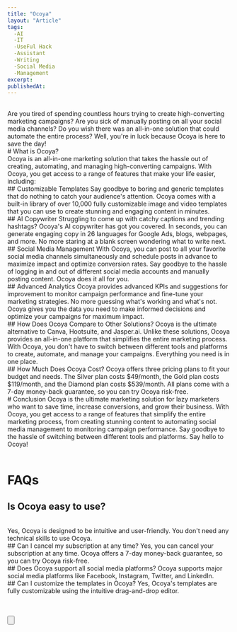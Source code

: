 ```yaml
---
title: "Ocoya"
layout: "Article"
tags:
  -AI 
  -IT
  -UseFul Hack
  -Assistant
  -Writing
  -Social Media
  -Management
excerpt:
publishedAt:
---
```


<br/>
Are you tired of spending countless hours trying to create high-converting marketing campaigns? Are you sick of manually posting on all your social media channels? Do you wish there was an all-in-one solution that could automate the entire process? Well, you're in luck because Ocoya is here to save the day!
<br/>
# What is Ocoya?
<br/>
Ocoya is an all-in-one marketing solution that takes the hassle out of creating, automating, and managing high-converting campaigns. With Ocoya, you get access to a range of features that make your life easier, including:
<br/>
## Customizable Templates
Say goodbye to boring and generic templates that do nothing to catch your audience's attention. Ocoya comes with a built-in library of over 10,000 fully customizable image and video templates that you can use to create stunning and engaging content in minutes.
<br/>
## AI Copywriter
Struggling to come up with catchy captions and trending hashtags? Ocoya's AI copywriter has got you covered. In seconds, you can generate engaging copy in 26 languages for Google Ads, blogs, webpages, and more. No more staring at a blank screen wondering what to write next.
<br/>
## Social Media Management
With Ocoya, you can post to all your favorite social media channels simultaneously and schedule posts in advance to maximize impact and optimize conversion rates. Say goodbye to the hassle of logging in and out of different social media accounts and manually posting content. Ocoya does it all for you.
<br/>
## Advanced Analytics
Ocoya provides advanced KPIs and suggestions for improvement to monitor campaign performance and fine-tune your marketing strategies. No more guessing what's working and what's not. Ocoya gives you the data you need to make informed decisions and optimize your campaigns for maximum impact.
<br/>
## How Does Ocoya Compare to Other Solutions?
Ocoya is the ultimate alternative to Canva, Hootsuite, and Jasper.ai. Unlike these solutions, Ocoya provides an all-in-one platform that simplifies the entire marketing process. With Ocoya, you don't have to switch between different tools and platforms to create, automate, and manage your campaigns. Everything you need is in one place.
<br/>
## How Much Does Ocoya Cost?
Ocoya offers three pricing plans to fit your budget and needs. The Silver plan costs $49/month, the Gold plan costs $119/month, and the Diamond plan costs $539/month. All plans come with a 7-day money-back guarantee, so you can try Ocoya risk-free.
<br/>
# Conclusion
Ocoya is the ultimate marketing solution for lazy marketers who want to save time, increase conversions, and grow their business. With Ocoya, you get access to a range of features that simplify the entire marketing process, from creating stunning content to automating social media management to monitoring campaign performance. Say goodbye to the hassle of switching between different tools and platforms. Say hello to Ocoya!
<br/>
<br/>

# FAQs
## Is Ocoya easy to use?
<br/>
Yes, Ocoya is designed to be intuitive and user-friendly. You don't need any technical skills to use Ocoya.
<br/>
## Can I cancel my subscription at any time?
Yes, you can cancel your subscription at any time. Ocoya offers a 7-day money-back guarantee, so you can try Ocoya risk-free.
<br/>
## Does Ocoya support all social media platforms?
Ocoya supports major social media platforms like Facebook, Instagram, Twitter, and LinkedIn.
<br/>
## Can I customize the templates in Ocoya?
Yes, Ocoya's templates are fully customizable using the intuitive drag-and-drop editor.
<br/>

<br />
<br />

<Button
  address="https://www.ocoya.com/?via=welcome"
  text="Link to Ocoya"
/>